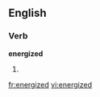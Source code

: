 ==English==

===Verb===
'''energized'''

# {{past of|[[energize]]}}

[[fr:energized]]
[[vi:energized]]